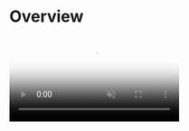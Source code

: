 
# Overview

<video src="/example.mp4" poster='/overay.png' width={250} height={543} playsInline muted autoPlay loop className="float-right ml-6 my-6 max-w-[40%]" />

`@use-funnel` is a [React Hook](https://react.dev/reference/rules/rules-of-hooks) that simplifies the implementation of complex UI flows.

In the example on the right, you can see a UI flow where users sequentially enter their occupation, school or company, and registration date. You can also move to the previous step by going back. Implementing such a complex UI flow requires managing step-by-step states and history.

With `@use-funnel`, this type of UI flow becomes easy to implement.

## Concepts

Here are the key terms used in `@use-funnel`.

* <Keyword>step</Keyword> : <KeywordDescription keyword="step" /> In the example on the right, these are the occupation, school or company, and registration date input screens.
* <Keyword>context</Keyword> : <KeywordDescription keyword="context" /> In the example on the right, this refers to the values entered on each screen, such as occupation, school or company, and date.
* <Keyword>history</Keyword> : <KeywordDescription keyword="history" /> In the example on the right, this represents the complete record of the screens the user navigated through and the values entered at each step.